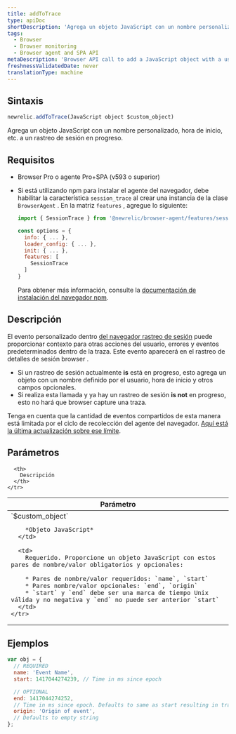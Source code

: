 ```yaml
---
title: addToTrace
type: apiDoc
shortDescription: 'Agrega un objeto JavaScript con un nombre personalizado, hora de inicio, etc. a un rastreo de sesión en progreso.'
tags:
  - Browser
  - Browser monitoring
  - Browser agent and SPA API
metaDescription: 'Browser API call to add a JavaScript object with a user-defined name, start time, etc. to a session trace already in progress.'
freshnessValidatedDate: never
translationType: machine
---
```


## Sintaxis

```js
newrelic.addToTrace(JavaScript object $custom_object)
```

Agrega un objeto JavaScript con un nombre personalizado, hora de inicio, etc. a un rastreo de sesión en progreso.

## Requisitos

* Browser Pro o agente Pro+SPA (v593 o superior)

* Si está utilizando npm para instalar el agente del navegador, debe habilitar la característica `session_trace` al crear una instancia de la clase `BrowserAgent` . En la matriz `features` , agregue lo siguiente:

  ```js
  import { SessionTrace } from '@newrelic/browser-agent/features/session_trace';

  const options = {
    info: { ... },
    loader_config: { ... },
    init: { ... },
    features: [
      SessionTrace
    ]
  }
  ```

  Para obtener más información, consulte la [documentación de instalación del navegador npm](https://www.npmjs.com/package/@newrelic/browser-agent#new-relic-browser-agent).

## Descripción

El evento personalizado dentro [del navegador rastreo de sesión](/docs/browser/new-relic-browser/browser-pro-features/session-traces-exploring-webpages-life-cycle) puede proporcionar contexto para otras acciones del usuario, errores y eventos predeterminados dentro de la traza. Este evento aparecerá en el rastreo de detalles de sesión browser .

* Si un rastreo de sesión actualmente <DNT>**is**</DNT> está en progreso, esto agrega un objeto con un nombre definido por el usuario, hora de inicio y otros campos opcionales.
* Si realiza esta llamada y ya hay un rastreo de sesión <DNT>**is not**</DNT> en progreso, esto no hará que browser capture una traza.

Tenga en cuenta que la cantidad de eventos compartidos de esta manera está limitada por el ciclo de recolección del agente del navegador. [Aquí está la última actualización sobre ese límite](/docs/release-notes/new-relic-browser-release-notes/browser-agent-release-notes/browser-agent-v1026/#:~:text=Adjusted%20PageAction%20limits,events%20per%20harvest).

## Parámetros

<table>
  <thead>
    <tr>
      <th width="25%">
        Parámetro
      </th>

      <th>
        Descripción
      </th>
    </tr>
  </thead>

  <tbody>
    <tr>
      <td>
        `$custom_object`

        *Objeto JavaScript*
      </td>

      <td>
        Requerido. Proporcione un objeto JavaScript con estos pares de nombre/valor obligatorios y opcionales:

        * Pares de nombre/valor requeridos: `name`, `start`
        * Pares nombre/valor opcionales: `end`, `origin`
        * `start` y `end` debe ser una marca de tiempo Unix válida y no negativa y `end` no puede ser anterior `start`
      </td>
    </tr>
  </tbody>
</table>

## Ejemplos

```js
var obj = {
  // REQUIRED
  name: 'Event Name',
  start: 1417044274239, // Time in ms since epoch

  // OPTIONAL
  end: 1417044274252,
  // Time in ms since epoch. Defaults to same as start resulting in trace object with a duration of zero.
  origin: 'Origin of event',
  // Defaults to empty string
};
```